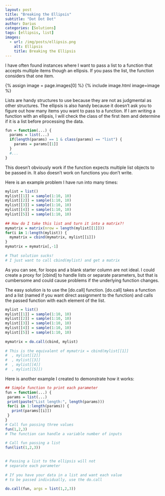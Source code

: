 ```yaml
---
layout: post
title: "Breaking the Ellipsis"
subtitle: "Dot Dot Dot"
author: Darius
categories: [Solutions]
tags: [ellipsis, list]
images:
  - url: /img/posts/ellipsis.png
    alt: Ellipsis
    title: Breaking the Ellipsis
---
```



I have often found instances where I want to pass a list to a function that accepts multiple items though an ellipsis. If you pass the list, the function considers that one item.

{% assign image = page.images[0] %}
{% include image.html image=image %}

Lists are handy structures to use because they are not as judgmental as other structures. The ellipsis is also handy because it doesn’t ask you to figure out how many items you want to pass to a function. If I am writing a function with an ellipsis, I will check the class of the first item and determine if it is a list before processing the data.

```r
fun = function(...) {
  params = list(...)
  if(length(params) == 1 & class(params) == "list") {
    params = params[[1]]
  }
  #...
}
```

This doesn’t obviously work if the function expects multiple list objects to be passed in. It also doesn’t work on functions you don’t write.

Here is an example problem I have run into many times:

```r
mylist = list()
mylist[[1]] = sample(1:10, 10)
mylist[[2]] = sample(1:10, 10)
mylist[[3]] = sample(1:10, 10)
mylist[[4]] = sample(1:10, 10)
mylist[[5]] = sample(1:10, 10)
 
## How do I take this list and turn it into a matrix?!
mymatrix = matrix(nrow = length(mylist[[1]]))
for(i in 1:length(mylist)) {
  mymatrix = cbind(mymatrix, mylist[[i]])
}
mymatrix = mymatrix[,-1]
 
# That solution sucks!
# I just want to call cbind(mylist) and get a matrix
```

As you can see, for loops and a blank starter column are not ideal. I could create a proxy for [cbind] to handle lists or separate parameters, but that is cumbersome and could cause problems if the underlying function changes.

The easy solution is to use the [do.call] function. [do.call] takes a function and a list (named if you want direct assignment to the function) and calls the passed function with each element of the list.

```r
mylist = list()
mylist[[1]] = sample(1:10, 10)
mylist[[2]] = sample(1:10, 10)
mylist[[3]] = sample(1:10, 10)
mylist[[4]] = sample(1:10, 10)
mylist[[5]] = sample(1:10, 10)
 
mymatrix = do.call(cbind, mylist)
 
# This is the equivalent of mymatrix = cbind(mylist[[1]]
#  , mylist[[2]]
#  , mylist[[3]]
#  , mylist[[4]]
#  , mylist[[5]])
```

Here is another example I created to demonstrate how it works:

```r
## Simple function to print each parameter
fun = function(...) {
 params = list(...)
 print(paste("List length:", length(params)))
 for(i in 1:length(params)) {
   print(params[[i]])
 }
}
# Call fun passing three values
fun(1,2,3)
# The function can handle a variable number of inputs
 
# Call fun passing a list
fun(list(1,2,3))

 
# Passing a list to the ellipsis will not
# separate each parameter
 
# If you have your data in a list and want each value
# to be passed individually, use the do.call
 
do.call(fun, args = list(1,2,3))

```